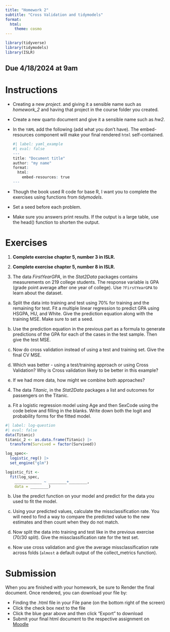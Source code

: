```yaml
---
title: "Homework 2"
subtitle: "Cross Validation and tidymodels"
format:
  html:
    theme: cosmo
---
```


```r
library(tidyverse)
library(tidymodels)
library(ISLR)
```

## Due 4/18/2024 at 9am

# Instructions

-   Creating a new *project.* and giving it a sensible name such as *homework_2* and having that project in the course folder you created.

-   Create a new quarto document and give it a sensible name such as *hw2*.

-   In the `YAML` add the following (add what you don't have). The embed-resources component will make your final rendered `html` self-contained.

    ```r
    #| label: yaml_example
    #| eval: false
    ---
    title: "Document title"
    author: "my name"
    format:
      html:
        embed-resources: true
    ---
    ```
    
-   Though the book used R code for base R, I want you to complete the exercises using functions from *tidymodels*.
-   Set a seed before each problem.
-   Make sure you answers print results. If the output is a large table, use the head() function to shorten the output. 

# Exercises
1.  **Complete exercise chapter 5, number 3 in ISLR.**

2.  **Complete exercise chapter 5, number 8 in ISLR.**

3.  The data *FirstYearGPA*, in the *Stat2Data* packages contains measurements on 219 college students. The response variable is GPA (grade point average after one year of college). Use `?FirstYearGPA` to learn about the dataset. 

  a)  Split the data into training and test using 70\% for training and the remaining for test. Fit a multiple linear regression to predict GPA using HSGPA, HU, and White. Give the prediction equation along with the training MSE. Make sure to set a seed. 

  b)  Use the prediction equation in the previous part as a formula to generate predictions of the GPA for each of the cases in the test sample. Then give the test MSE. 

  c)  Now do cross validation instead of using a test and training set. Give the final CV MSE. 

  d)  Which was better - using a test/training approach or using Cross Validation? Why is Cross validation likely to be better in this example? 

  e)    If we had more data, how might we combine both approaches? 

4.    The data *Titanic*, in the *Stat2Data* packages a list and outcomes for passengers on the Titanic.

  a)    Fit a logistic regression model using Age and then SexCode using the code below and filling in the blanks. Write down both the logit and probability forms for the fitted model.

```r
#| label: log-question
#| eval: false
data(Titanic)
titanic_2 <- as.data.frame(Titanic) |>
  transform(Survived = factor(Survived))

log_spec<- 
  logistic_reg() |>
  set_engine("glm")

logistic_fit <-
  fit(log_spec,
    ____________ ~ ________+________,
    data = ________)

```


  b)    Use the predict function on your model and predict for the data you used to fit the model. 
  
  c)    Using your predicted values, calculate the missclassification rate. You will need to find a way to compare the predicted value to the new estimates and then count when they do not match. 
  
  d)    Now split the data into training and test like in the previous exercise (70/30 split). Give the missclassification rate for the test set. 
  
  e)    Now use cross validation and give the average missclassification rate across folds (`almost` a default output of the collect_metrics function). 

# Submission

When you are finished with your homework, be sure to Render the final document. Once rendered, you can download your file by:

-   Finding the .html file in your File pane (on the bottom right of the screen)
-   Click the check box next to the file
-   Click the blue gear above and then click "Export" to download
-   Submit your final html document to the respective assignment on [Moodle](%7B%7B%3C%20var%20course.moodle%20%3E%7D%7D)
